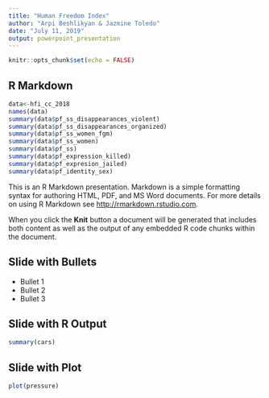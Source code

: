 ```yaml
---
title: "Human Freedom Index"
author: "Arpi Beshlikyan & Jazmine Toledo"
date: "July 11, 2019"
output: powerpoint_presentation
---
```


```r
knitr::opts_chunk$set(echo = FALSE)
```

## R Markdown
```r
data<-hfi_cc_2018
names(data)
summary(data$pf_ss_disappearances_violent)
summary(data$pf_ss_disappearances_organized)
summary(data$pf_ss_women_fgm)
summary(data$pf_ss_women)
summary(data$pf_ss)
summary(data$pf_expression_killed)
summary(data$pf_expresion_jailed)
summary(data$pf_identity_sex)
```

This is an R Markdown presentation. Markdown is a simple formatting syntax for authoring HTML, PDF, and MS Word documents. For more details on using R Markdown see <http://rmarkdown.rstudio.com>.

When you click the **Knit** button a document will be generated that includes both content as well as the output of any embedded R code chunks within the document.

## Slide with Bullets

- Bullet 1
- Bullet 2
- Bullet 3

## Slide with R Output

```r
summary(cars)
```

## Slide with Plot

```r
plot(pressure)
```


